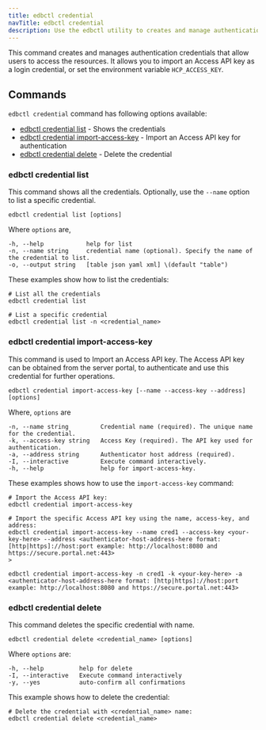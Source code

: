 ```yaml
---
title: edbctl credential
navTitle: edbctl credential
description: Use the edbctl utility to creates and manage authentication credentials.
---
```


This command creates and manages authentication credentials that allow users to access the resources. It allows you to import an Access API key as a login credential, or set the environment variable `HCP_ACCESS_KEY`.

## Commands

`edbctl credential` command has following options available:

-   [edbctl credential list](edbctl_credential.mdx#edbctl-credential-list) - Shows the credentials
-   [edbctl credential import-access-key](edbctl_credential.mdx#edbctl-credential-import-access-key) - Import an Access API key for authentication
-   [edbctl credential delete](edbctl_credential.mdx#edbctl-credential-delete) - Delete the credential

### edbctl credential list

This command shows all the credentials. Optionally, use the `--name` option to list a specific credential.

```
edbctl credential list [options]
```

Where `options` are,

```
-h, --help            help for list
-n, --name string     credential name (optional). Specify the name of the credential to list.
-o, --output string   [table json yaml xml] \(default "table")
```

These examples show how to list the credentials:

```
# List all the credentials
edbctl credential list

# List a specific credential
edbctl credential list -n <credential_name>
```

### edbctl credential import-access-key

This command is used to Import an Access API key. The Access API key can be obtained from the server portal, to authenticate and use this credential for further operations.

```
edbctl credential import-access-key [--name --access-key --address] [options]
```

Where, `options` are

```
-n, --name string         Credential name (required). The unique name for the credential.
-k, --access-key string   Access Key (required). The API key used for authentication.
-a, --address string      Authenticator host address (required).
-I, --interactive         Execute command interactively.
-h, --help                help for import-access-key.
```

These examples shows how to use the `import-access-key` command:

```
# Import the Access API key:
edbctl credential import-access-key

# Import the specific Access API key using the name, access-key, and address:
edbctl credential import-access-key --name cred1 --access-key <your-key-here> --address <authenticator-host-address-here format: [http|https]://host:port example: http://localhost:8080 and https://secure.portal.net:443>
>

edbctl credential import-access-key -n cred1 -k <your-key-here> -a <authenticator-host-address-here format: [http|https]://host:port example: http://localhost:8080 and https://secure.portal.net:443>
```

### edbctl credential delete

This command deletes the specific credential with name.

```
edbctl credential delete <credential_name> [options]
```

Where `options` are:

```
-h, --help          help for delete
-I, --interactive   Execute command interactively
-y, --yes           auto-confirm all confirmations
```

This example shows how to delete the credential:

```
# Delete the credential with <credential_name> name:
edbctl credential delete <credential_name>
```
